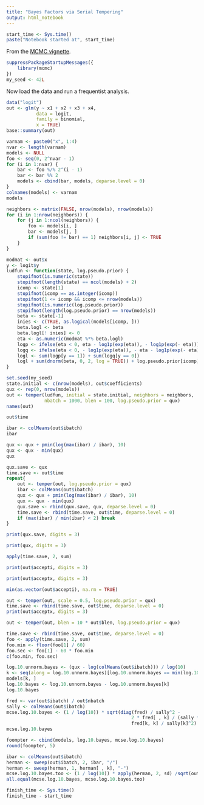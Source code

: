 ```yaml
---
title: "Bayes Factors via Serial Tempering"
output: html_notebook
---
```

```r
start_time <- Sys.time()
paste("Notebook started at", start_time)
```

From the [MCMC vignette](https://cran.r-project.org/web/packages/mcmc/index.html).

```r
suppressPackageStartupMessages({
    library(mcmc)
})
my_seed <- 42L
```

Now load the data and run a frequentist analysis.

```r
data("logit")
out <- glm(y ~ x1 + x2 + x3 + x4, 
           data = logit, 
           family = binomial, 
           x = TRUE)
base::summary(out)
```

```r
varnam <- paste0("x", 1:4)
nvar <- length(varnam)
models <- NULL
foo <- seq(0, 2^nvar - 1)
for (i in 1:nvar) {
    bar <- foo %/% 2^(i - 1)
    bar <- bar %% 2
    models <- cbind(bar, models, deparse.level = 0)
}
colnames(models) <- varnam
models
```

```r
neighbors <- matrix(FALSE, nrow(models), nrow(models))
for (i in 1:nrow(neighbors)) {
    for (j in 1:ncol(neighbors)) {
        foo <- models[i, ]
        bar <- models[j, ]
        if (sum(foo != bar) == 1) neighbors[i, j] <- TRUE
    }
}
```

```r
modmat <- out$x
y <- logit$y
ludfun <- function(state, log.pseudo.prior) {
    stopifnot(is.numeric(state))
    stopifnot(length(state) == ncol(models) + 2)
    icomp <- state[1]
    stopifnot(icomp == as.integer(icomp))
    stopifnot(1 <= icomp && icomp <= nrow(models))
    stopifnot(is.numeric(log.pseudo.prior))
    stopifnot(length(log.pseudo.prior) == nrow(models))
    beta <- state[-1]
    inies <- c(TRUE, as.logical(models[icomp, ]))
    beta.logl <- beta
    beta.logl[! inies] <- 0
    eta <- as.numeric(modmat %*% beta.logl)
    logp <- ifelse(eta < 0, eta - log1p(exp(eta)), - log1p(exp(- eta)))
    logq <- ifelse(eta < 0, - log1p(exp(eta)), - eta - log1p(exp(- eta)))
    logl <- sum(logp[y == 1]) + sum(logq[y == 0])
    logl + sum(dnorm(beta, 0, 2, log = TRUE)) + log.pseudo.prior[icomp]
}
```

```r
set.seed(my_seed)
state.initial <- c(nrow(models), out$coefficients)
qux <- rep(0, nrow(models))
out <- temper(ludfun, initial = state.initial, neighbors = neighbors,
              nbatch = 1000, blen = 100, log.pseudo.prior = qux)
names(out)
```

```r
out$time
```

```r
ibar <- colMeans(out$ibatch)
ibar
```

```r
qux <- qux + pmin(log(max(ibar) / ibar), 10)
qux <- qux - min(qux)
qux
```

```r
qux.save <- qux
time.save <- out$time
repeat{
    out <- temper(out, log.pseudo.prior = qux)
    ibar <- colMeans(out$ibatch)
    qux <- qux + pmin(log(max(ibar) / ibar), 10)
    qux <- qux - min(qux)
    qux.save <- rbind(qux.save, qux, deparse.level = 0)
    time.save <- rbind(time.save, out$time, deparse.level = 0)
    if (max(ibar) / min(ibar) < 2) break
}
```

```r
print(qux.save, digits = 3)
```

```r
print(qux, digits = 3)
```

```r
apply(time.save, 2, sum)
```

```r
print(out$accepti, digits = 3)
```

```r
print(out$acceptx, digits = 3)
```

```r
min(as.vector(out$accepti), na.rm = TRUE)
```

```r
out <- temper(out, scale = 0.5, log.pseudo.prior = qux)
time.save <- rbind(time.save, out$time, deparse.level = 0)
print(out$acceptx, digits = 3)
```

```r
out <- temper(out, blen = 10 * out$blen, log.pseudo.prior = qux)
```

```r
time.save <- rbind(time.save, out$time, deparse.level = 0)
foo <- apply(time.save, 2, sum)
foo.min <- floor(foo[1] / 60)
foo.sec <- foo[1] - 60 * foo.min
c(foo.min, foo.sec)
```

```r
log.10.unnorm.bayes <- (qux - log(colMeans(out$ibatch))) / log(10)
k <- seq(along = log.10.unnorm.bayes)[log.10.unnorm.bayes == min(log.10.unnorm.bayes)]
models[k, ]
log.10.bayes <- log.10.unnorm.bayes - log.10.unnorm.bayes[k]
log.10.bayes
```

```r
fred <- var(out$ibatch) / out$nbatch
sally <- colMeans(out$ibatch)
mcse.log.10.bayes <- (1 / log(10)) * sqrt(diag(fred) / sally^2 -
                                              2 * fred[ , k] / (sally * sally[k]) +
                                              fred[k, k] / sally[k]^2)
mcse.log.10.bayes
```

```r
foompter <- cbind(models, log.10.bayes, mcse.log.10.bayes)
round(foompter, 5)
```

```r
ibar <- colMeans(out$ibatch)
herman <- sweep(out$ibatch, 2, ibar, "/")
herman <- sweep(herman, 1, herman[ , k], "-")
mcse.log.10.bayes.too <- (1 / log(10)) * apply(herman, 2, sd) /sqrt(out$nbatch)
all.equal(mcse.log.10.bayes, mcse.log.10.bayes.too)
```


```r
finish_time <- Sys.time()
finish_time - start_time
```
